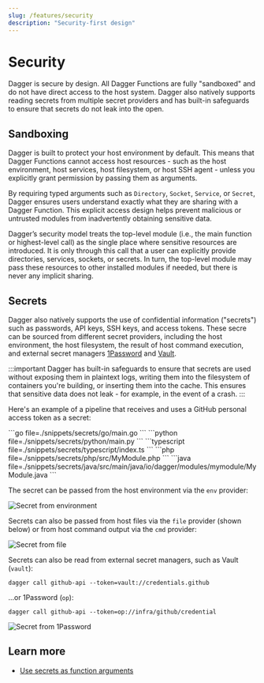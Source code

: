 ```yaml
---
slug: /features/security
description: "Security-first design"
---
```


# Security

Dagger is secure by design. All Dagger Functions are fully "sandboxed" and do not have direct access to the host system. Dagger also natively supports reading secrets from multiple secret providers and  has built-in safeguards to ensure that secrets do not leak into the open.

## Sandboxing

Dagger is built to protect your host environment by default. This means that Dagger Functions cannot access host resources - such as the host environment, host services, host filesystem, or host SSH agent - unless you explicitly grant permission by passing them as arguments.

By requiring typed arguments such as `Directory`, `Socket`, `Service`, or `Secret`, Dagger ensures users understand exactly what they are sharing with a Dagger Function. This explicit access design helps prevent malicious or untrusted modules from inadvertently obtaining sensitive data.

Dagger’s security model treats the top-level module (i.e., the main function or highest-level call) as the single place where sensitive resources are introduced. It is only through this call that a user can explicitly provide directories, services, sockets, or secrets. In turn, the top-level module may pass these resources to other installed modules if needed, but there is never any implicit sharing.

## Secrets

Dagger also natively supports the use of confidential information ("secrets") such as passwords, API keys, SSH keys, and access tokens. These secre can be sourced from different secret providers, including the host environment, the host filesystem, the result of host command execution, and external secret managers [1Password](https://1password.com/) and [Vault](https://www.hashicorp.com/products/vault).

:::important
Dagger has built-in safeguards to ensure that secrets are used without exposing them in plaintext logs, writing them into the filesystem of containers you're building, or inserting them into the cache. This ensures that sensitive data does not leak - for example, in the event of a crash.
:::

Here's an example of a pipeline that receives and uses a GitHub personal access token as a secret:

<Tabs groupId="language" queryString="sdk">
<TabItem value="go" label="Go">
```go file=./snippets/secrets/go/main.go
```
</TabItem>
<TabItem value="Python">
```python file=./snippets/secrets/python/main.py
```
</TabItem>
<TabItem value="TypeScript">
```typescript file=./snippets/secrets/typescript/index.ts
```
</TabItem>
<TabItem value="PHP">
```php file=./snippets/secrets/php/src/MyModule.php
```
</TabItem>
<TabItem value="java" label="Java">
```java file=./snippets/secrets/java/src/main/java/io/dagger/modules/mymodule/MyModule.java
```
</TabItem>
</Tabs>

The secret can be passed from the host environment via the `env` provider:

![Secret from environment](/img/current_docs/features/secrets-env.gif)

Secrets can also be passed from host files via the `file` provider (shown below) or from host command output via the `cmd` provider:

![Secret from file](/img/current_docs/features/secrets-file.gif)

Secrets can also be read from external secret managers, such as Vault (`vault`):

```shell
dagger call github-api --token=vault://credentials.github
```

...or 1Password (`op`):

```shell
dagger call github-api --token=op://infra/github/credential
```

![Secret from 1Password](/img/current_docs/features/secrets-1password.gif)

## Learn more

- [Use secrets as function arguments](../api/arguments.mdx#secret-arguments)

